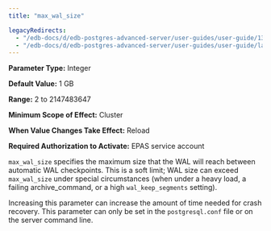 ```yaml
---
title: "max_wal_size"

legacyRedirects:
  - "/edb-docs/d/edb-postgres-advanced-server/user-guides/user-guide/13/max_wal_size.html"
  - "/edb-docs/d/edb-postgres-advanced-server/user-guides/user-guide/latest/max_wal_size.html"
---
```


<div id="max_wal_size" class="registered_link"></div>

**Parameter Type:** Integer

**Default Value:** 1 GB

**Range:** 2 to 2147483647

**Minimum Scope of Effect:** Cluster

**When Value Changes Take Effect:** Reload

**Required Authorization to Activate:** EPAS service account

`max_wal_size` specifies the maximum size that the WAL will reach between automatic WAL checkpoints. This is a soft limit; WAL size can exceed `max_wal_size` under special circumstances (when under a heavy load, a failing archive_command, or a high `wal_keep_segments` setting).

Increasing this parameter can increase the amount of time needed for crash recovery. This parameter can only be set in the `postgresql.conf` file or on the server command line.
